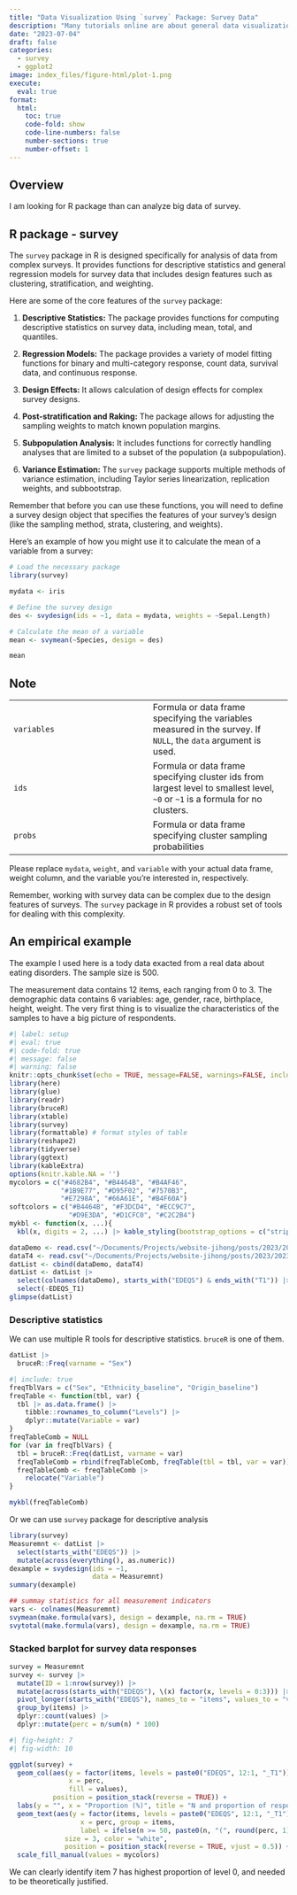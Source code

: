 ```yaml
---
title: "Data Visualization Using `survey` Package: Survey Data"
description: "Many tutorials online are about general data visualization. This post aims to showcase some tricks for survey data"
date: "2023-07-04"
draft: false
categories: 
  - survey
  - ggplot2
image: index_files/figure-html/plot-1.png
execute: 
  eval: true
format:
  html:
    toc: true
    code-fold: show
    code-line-numbers: false
    number-sections: true
    number-offset: 1
---
```


::: objective
## Overview {.unnumbered}

I am looking for R package than can analyze big data of survey.
:::

## R package - survey

The `survey` package in R is designed specifically for analysis of data from complex surveys. It provides functions for descriptive statistics and general regression models for survey data that includes design features such as clustering, stratification, and weighting.

Here are some of the core features of the `survey` package:

1.  **Descriptive Statistics:** The package provides functions for computing descriptive statistics on survey data, including mean, total, and quantiles.

2.  **Regression Models:** The package provides a variety of model fitting functions for binary and multi-category response, count data, survival data, and continuous response.

3.  **Design Effects:** It allows calculation of design effects for complex survey designs.

4.  **Post-stratification and Raking:** The package allows for adjusting the sampling weights to match known population margins.

5.  **Subpopulation Analysis:** It includes functions for correctly handling analyses that are limited to a subset of the population (a subpopulation).

6.  **Variance Estimation:** The `survey` package supports multiple methods of variance estimation, including Taylor series linearization, replication weights, and subbootstrap.

Remember that before you can use these functions, you will need to define a survey design object that specifies the features of your survey's design (like the sampling method, strata, clustering, and weights).

Here's an example of how you might use it to calculate the mean of a variable from a survey:

```r
# Load the necessary package
library(survey)

mydata <- iris

# Define the survey design
des <- svydesign(ids = ~1, data = mydata, weights = ~Sepal.Length)

# Calculate the mean of a variable
mean <- svymean(~Species, design = des)

mean
```

::: callout-note
## Note

|  |  |
|----|----|
| `variables` | Formula or data frame specifying the variables measured in the survey. If `NULL`, the `data` argument is used. |
| `ids` | Formula or data frame specifying cluster ids from largest level to smallest level, `~0` or `~1` is a formula for no clusters. |
| `probs` | Formula or data frame specifying cluster sampling probabilities |
:::

Please replace `mydata`, `weight`, and `variable` with your actual data frame, weight column, and the variable you're interested in, respectively.

Remember, working with survey data can be complex due to the design features of surveys. The `survey` package in R provides a robust set of tools for dealing with this complexity.

## An empirical example

The example I used here is a tody data exacted from a real data about eating disorders. The sample size is 500.

The measurement data contains 12 items, each ranging from 0 to 3. The demographic data contains 6 variables: age, gender, race, birthplace, height, weight. The very first thing is to visualize the characteristics of the samples to have a big picture of respondents.

```r
#| label: setup
#| eval: true
#| code-fold: true
#| message: false
#| warning: false
knitr::opts_chunk$set(echo = TRUE, message=FALSE, warnings=FALSE, include = TRUE)
library(here)
library(glue)
library(readr)
library(bruceR)
library(xtable)
library(survey)
library(formattable) # format styles of table 
library(reshape2)
library(tidyverse)
library(ggtext) 
library(kableExtra)
options(knitr.kable.NA = '')
mycolors = c("#4682B4", "#B4464B", "#B4AF46", 
             "#1B9E77", "#D95F02", "#7570B3",
             "#E7298A", "#66A61E", "#B4F60A")
softcolors = c("#B4464B", "#F3DCD4", "#ECC9C7", 
               "#D9E3DA", "#D1CFC0", "#C2C2B4")
mykbl <- function(x, ...){
  kbl(x, digits = 2, ...) |> kable_styling(bootstrap_options = c("striped", "condensed")) }
```

```r
dataDemo <- read.csv("~/Documents/Projects/website-jihong/posts/2023/2023-07-04-data-visualization-for-survey-data/DataDemo.csv")
dataT4 <- read.csv("~/Documents/Projects/website-jihong/posts/2023/2023-07-04-data-visualization-for-survey-data/DataT4.csv")
datList <- cbind(dataDemo, dataT4)
datList <- datList |> 
  select(colnames(dataDemo), starts_with("EDEQS") & ends_with("T1")) |> 
  select(-EDEQS_T1)
glimpse(datList)
```

### Descriptive statistics

We can use multiple R tools for descriptive statistics. `bruceR` is one of them.

```r
datList |> 
  bruceR::Freq(varname = "Sex")
```

```r
#| include: true
freqTblVars = c("Sex", "Ethnicity_baseline", "Origin_baseline")
freqTable <- function(tbl, var) {
  tbl |> as.data.frame() |> 
    tibble::rownames_to_column("Levels") |> 
    dplyr::mutate(Variable = var)
}
freqTableComb = NULL
for (var in freqTblVars) {
  tbl = bruceR::Freq(datList, varname = var)
  freqTableComb = rbind(freqTableComb, freqTable(tbl = tbl, var = var))
  freqTableComb <- freqTableComb |> 
    relocate("Variable")
}
```

```r
mykbl(freqTableComb)
```

Or we can use `survey` package for descriptive analysis

```r
library(survey)
Measuremnt <- datList |> 
  select(starts_with("EDEQS")) |> 
  mutate(across(everything(), as.numeric))
dexample = svydesign(ids = ~1,
                     data = Measuremnt)
summary(dexample)

## summay statistics for all measurement indicators
vars <- colnames(Measuremnt)
svymean(make.formula(vars), design = dexample, na.rm = TRUE)
svytotal(make.formula(vars), design = dexample, na.rm = TRUE)
```

### Stacked barplot for survey data responses

```r
survey = Measuremnt
survey <- survey |> 
  mutate(ID = 1:nrow(survey)) |> 
  mutate(across(starts_with("EDEQS"), \(x) factor(x, levels = 0:3))) |> 
  pivot_longer(starts_with("EDEQS"), names_to = "items", values_to = "values") |> 
  group_by(items) |> 
  dplyr::count(values) |> 
  dplyr::mutate(perc = n/sum(n) * 100)
```

```r
#| fig-height: 7
#| fig-width: 10

ggplot(survey) +
  geom_col(aes(y = factor(items, levels = paste0("EDEQS", 12:1, "_T1")),
               x = perc,
               fill = values), 
           position = position_stack(reverse = TRUE)) +
  labs(y = "", x = "Proportion (%)", title = "N and proportion of responses for items") + 
  geom_text(aes(y = factor(items, levels = paste0("EDEQS", 12:1, "_T1")),
                  x = perc, group = items,
                  label = ifelse(n >= 50, paste0(n, "(", round(perc, 1), "%)"), "")), 
              size = 3, color = "white",
              position = position_stack(reverse = TRUE, vjust = 0.5)) +
  scale_fill_manual(values = mycolors)
```

We can clearly identify item 7 has highest proportion of level 0, and needed to be theoretically justified.
